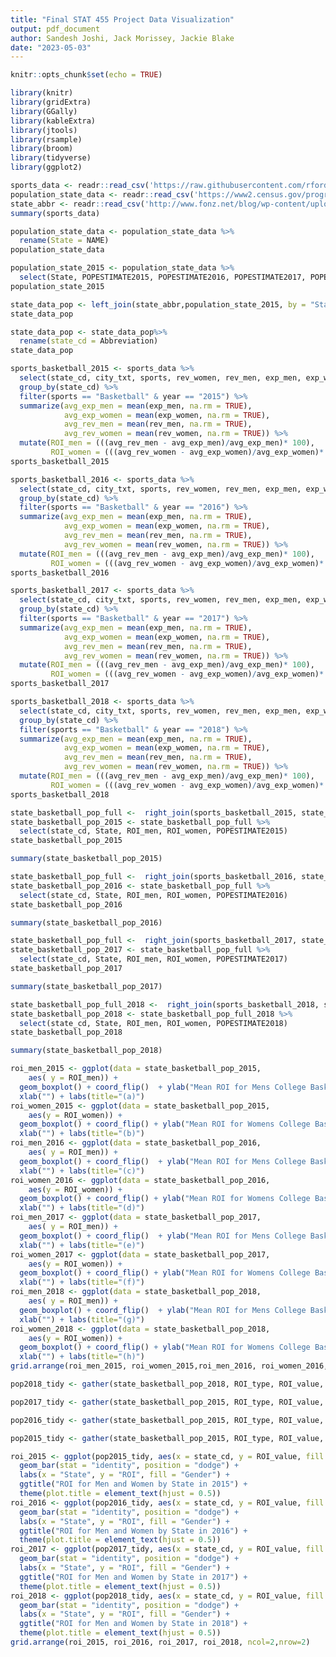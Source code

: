 ```yaml
---
title: "Final STAT 455 Project Data Visualization"
output: pdf_document
author: Sandesh Joshi, Jack Morissey, Jackie Blake
date: "2023-05-03"
---
```


```r
knitr::opts_chunk$set(echo = TRUE)
```

```r
library(knitr) 
library(gridExtra)
library(GGally)
library(kableExtra)
library(jtools)
library(rsample)
library(broom)
library(tidyverse)    
library(ggplot2)
```

```r
sports_data <- readr::read_csv('https://raw.githubusercontent.com/rfordatascience/tidytuesday/master/data/2022/2022-03-29/sports.csv')
population_state_data <- readr::read_csv('https://www2.census.gov/programs-surveys/popest/datasets/2010-2020/state/totals/nst-est2020-alldata.csv')
state_abbr <- readr::read_csv('http://www.fonz.net/blog/wp-content/uploads/2008/04/states.csv')
summary(sports_data)
```

```r
population_state_data <- population_state_data %>%
  rename(State = NAME) 
population_state_data
```




```r
population_state_2015 <- population_state_data %>%
  select(State, POPESTIMATE2015, POPESTIMATE2016, POPESTIMATE2017, POPESTIMATE2018) 
population_state_2015  
```

```r
state_data_pop <- left_join(state_abbr,population_state_2015, by = "State" )
state_data_pop
```

```r
state_data_pop <- state_data_pop%>%
  rename(state_cd = Abbreviation)
state_data_pop
```


```r
sports_basketball_2015 <- sports_data %>%
  select(state_cd, city_txt, sports, rev_women, rev_men, exp_men, exp_women, year) %>%
  group_by(state_cd) %>%
  filter(sports == "Basketball" & year == "2015") %>%
  summarize(avg_exp_men = mean(exp_men, na.rm = TRUE),
            avg_exp_women = mean(exp_women, na.rm = TRUE),
            avg_rev_men = mean(rev_men, na.rm = TRUE),
            avg_rev_women = mean(rev_women, na.rm = TRUE)) %>%
  mutate(ROI_men = (((avg_rev_men - avg_exp_men)/avg_exp_men)* 100),
         ROI_women = (((avg_rev_women - avg_exp_women)/avg_exp_women)* 100))
sports_basketball_2015
```

```r
sports_basketball_2016 <- sports_data %>%
  select(state_cd, city_txt, sports, rev_women, rev_men, exp_men, exp_women, year) %>%
  group_by(state_cd) %>%
  filter(sports == "Basketball" & year == "2016") %>%
  summarize(avg_exp_men = mean(exp_men, na.rm = TRUE),
            avg_exp_women = mean(exp_women, na.rm = TRUE),
            avg_rev_men = mean(rev_men, na.rm = TRUE),
            avg_rev_women = mean(rev_women, na.rm = TRUE)) %>%
  mutate(ROI_men = (((avg_rev_men - avg_exp_men)/avg_exp_men)* 100),
         ROI_women = (((avg_rev_women - avg_exp_women)/avg_exp_women)* 100))
sports_basketball_2016
```

```r
sports_basketball_2017 <- sports_data %>%
  select(state_cd, city_txt, sports, rev_women, rev_men, exp_men, exp_women, year) %>%
  group_by(state_cd) %>%
  filter(sports == "Basketball" & year == "2017") %>%
  summarize(avg_exp_men = mean(exp_men, na.rm = TRUE),
            avg_exp_women = mean(exp_women, na.rm = TRUE),
            avg_rev_men = mean(rev_men, na.rm = TRUE),
            avg_rev_women = mean(rev_women, na.rm = TRUE)) %>%
  mutate(ROI_men = (((avg_rev_men - avg_exp_men)/avg_exp_men)* 100),
         ROI_women = (((avg_rev_women - avg_exp_women)/avg_exp_women)* 100))
sports_basketball_2017
```

```r
sports_basketball_2018 <- sports_data %>%
  select(state_cd, city_txt, sports, rev_women, rev_men, exp_men, exp_women, year) %>%
  group_by(state_cd) %>%
  filter(sports == "Basketball" & year == "2018") %>%
  summarize(avg_exp_men = mean(exp_men, na.rm = TRUE),
            avg_exp_women = mean(exp_women, na.rm = TRUE),
            avg_rev_men = mean(rev_men, na.rm = TRUE),
            avg_rev_women = mean(rev_women, na.rm = TRUE)) %>%
  mutate(ROI_men = (((avg_rev_men - avg_exp_men)/avg_exp_men)* 100),
         ROI_women = (((avg_rev_women - avg_exp_women)/avg_exp_women)* 100))
sports_basketball_2018
```


```r
state_basketball_pop_full <-  right_join(sports_basketball_2015, state_data_pop) 
state_basketball_pop_2015 <- state_basketball_pop_full %>%
  select(state_cd, State, ROI_men, ROI_women, POPESTIMATE2015)
state_basketball_pop_2015
```
```r
summary(state_basketball_pop_2015)
```


```r
state_basketball_pop_full <-  right_join(sports_basketball_2016, state_data_pop) 
state_basketball_pop_2016 <- state_basketball_pop_full %>%
  select(state_cd, State, ROI_men, ROI_women, POPESTIMATE2016)
state_basketball_pop_2016
```

```r
summary(state_basketball_pop_2016)
```


```r
state_basketball_pop_full <-  right_join(sports_basketball_2017, state_data_pop) 
state_basketball_pop_2017 <- state_basketball_pop_full %>%
  select(state_cd, State, ROI_men, ROI_women, POPESTIMATE2017)
state_basketball_pop_2017
```

```r
summary(state_basketball_pop_2017)
```

```r
state_basketball_pop_full_2018 <-  right_join(sports_basketball_2018, state_data_pop) 
state_basketball_pop_2018 <- state_basketball_pop_full_2018 %>%
  select(state_cd, State, ROI_men, ROI_women, POPESTIMATE2018)
state_basketball_pop_2018
```

```r
summary(state_basketball_pop_2018)
```


```r
roi_men_2015 <- ggplot(data = state_basketball_pop_2015, 
    aes( y = ROI_men)) + 
  geom_boxplot() + coord_flip()  + ylab("Mean ROI for Mens College Basketball in 2015") + 
  xlab("") + labs(title="(a)")
roi_women_2015 <- ggplot(data = state_basketball_pop_2015, 
    aes(y = ROI_women)) + 
  geom_boxplot() + coord_flip() + ylab("Mean ROI for Womens College Basketball in 2015") + 
  xlab("") + labs(title="(b)")
roi_men_2016 <- ggplot(data = state_basketball_pop_2016, 
    aes( y = ROI_men)) + 
  geom_boxplot() + coord_flip()  + ylab("Mean ROI for Mens College Basketball in 2016") + 
  xlab("") + labs(title="(c)")
roi_women_2016 <- ggplot(data = state_basketball_pop_2016, 
    aes(y = ROI_women)) + 
  geom_boxplot() + coord_flip() + ylab("Mean ROI for Womens College Basketball in 2016") + 
  xlab("") + labs(title="(d)")
roi_men_2017 <- ggplot(data = state_basketball_pop_2017, 
    aes( y = ROI_men)) + 
  geom_boxplot() + coord_flip()  + ylab("Mean ROI for Mens College Basketball in 2017") + 
  xlab("") + labs(title="(e)")
roi_women_2017 <- ggplot(data = state_basketball_pop_2017, 
    aes(y = ROI_women)) + 
  geom_boxplot() + coord_flip() + ylab("Mean ROI for Womens College Basketball in 2017") + 
  xlab("") + labs(title="(f)")
roi_men_2018 <- ggplot(data = state_basketball_pop_2018, 
    aes( y = ROI_men)) + 
  geom_boxplot() + coord_flip()  + ylab("Mean ROI for Mens College Basketball in 2018") + 
  xlab("") + labs(title="(g)")
roi_women_2018 <- ggplot(data = state_basketball_pop_2018, 
    aes(y = ROI_women)) + 
  geom_boxplot() + coord_flip() + ylab("Mean ROI for Womens College Basketball in 2018") + 
  xlab("") + labs(title="(h)")
grid.arrange(roi_men_2015, roi_women_2015,roi_men_2016, roi_women_2016,roi_men_2017, roi_women_2017,roi_men_2018, roi_women_2018,ncol=2,nrow=4)
```


```r
pop2018_tidy <- gather(state_basketball_pop_2018, ROI_type, ROI_value, ROI_men, ROI_women)
```

```r
pop2017_tidy <- gather(state_basketball_pop_2015, ROI_type, ROI_value, ROI_men, ROI_women)
```


```r
pop2016_tidy <- gather(state_basketball_pop_2015, ROI_type, ROI_value, ROI_men, ROI_women)
```


```r
pop2015_tidy <- gather(state_basketball_pop_2015, ROI_type, ROI_value, ROI_men, ROI_women)
```

```r
roi_2015 <- ggplot(pop2015_tidy, aes(x = state_cd, y = ROI_value, fill = ROI_type)) +
  geom_bar(stat = "identity", position = "dodge") +
  labs(x = "State", y = "ROI", fill = "Gender") +
  ggtitle("ROI for Men and Women by State in 2015") +
  theme(plot.title = element_text(hjust = 0.5))
roi_2016 <- ggplot(pop2016_tidy, aes(x = state_cd, y = ROI_value, fill = ROI_type)) +
  geom_bar(stat = "identity", position = "dodge") +
  labs(x = "State", y = "ROI", fill = "Gender") +
  ggtitle("ROI for Men and Women by State in 2016") +
  theme(plot.title = element_text(hjust = 0.5))
roi_2017 <- ggplot(pop2017_tidy, aes(x = state_cd, y = ROI_value, fill = ROI_type)) +
  geom_bar(stat = "identity", position = "dodge") +
  labs(x = "State", y = "ROI", fill = "Gender") +
  ggtitle("ROI for Men and Women by State in 2017") +
  theme(plot.title = element_text(hjust = 0.5))
roi_2018 <- ggplot(pop2018_tidy, aes(x = state_cd, y = ROI_value, fill = ROI_type)) +
  geom_bar(stat = "identity", position = "dodge") +
  labs(x = "State", y = "ROI", fill = "Gender") +
  ggtitle("ROI for Men and Women by State in 2018") +
  theme(plot.title = element_text(hjust = 0.5))
grid.arrange(roi_2015, roi_2016, roi_2017, roi_2018, ncol=2,nrow=2)
```


